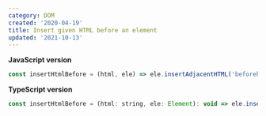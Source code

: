 ```yaml
---
category: DOM
created: '2020-04-19'
title: Insert given HTML before an element
updated: '2021-10-13'
---
```


**JavaScript version**

```js
const insertHtmlBefore = (html, ele) => ele.insertAdjacentHTML('beforebegin', html);
```

**TypeScript version**

```js
const insertHtmlBefore = (html: string, ele: Element): void => ele.insertAdjacentHTML('beforebegin', html);
```
